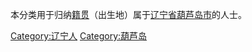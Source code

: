 {{Catnav|頁面分類|各種主題的頁面分類|依中国各省来作的分类|各地中国人|辽宁人}}
{{Catnav|頁面分類|人物|各國人物|中国人|各地中国人|辽宁人}}

本分类用于归纳[[籍贯|籍贯]]（出生地）属于[[辽宁省|辽宁省]][[葫芦岛市|葫芦岛市]]的人士。

[[Category:辽宁人|Category:辽宁人]]
[[Category:葫芦岛|Category:葫芦岛]]